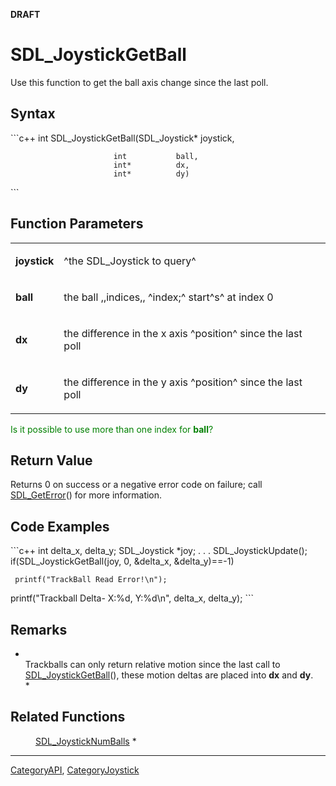 <!-- pragma section-numbers off -->
<!-- pragma disable-camelcase -->
'''DRAFT'''

= SDL_JoystickGetBall =
Use this function to get the ball axis change since the last poll.


== Syntax ==
```c++
int SDL_JoystickGetBall(SDL_Joystick* joystick,
                        int           ball,
                        int*          dx,
                        int*          dy)
```

== Function Parameters ==
{|
|'''joystick'''
|^the SDL_Joystick to query^
|-
|'''ball'''
|the ball ,,indices,, ^index;^ start^s^ at index 0
|-
|'''dx'''
|the difference in the x axis ^position^ since the last poll
|-
|'''dy'''
|the difference in the y axis ^position^ since the last poll
|}

<span style="color: green;">Is it possible to use more than one index for '''ball'''?</span>

== Return Value ==
Returns 0 on success or a negative error code on failure; call [[SDL_GetError]]() for more information.

== Code Examples ==
```c++
int delta_x, delta_y;
SDL_Joystick *joy;
.
.
.
SDL_JoystickUpdate();
if(SDL_JoystickGetBall(joy, 0, &delta_x, &delta_y)==-1)
  printf("TrackBall Read Error!\n");
printf("Trackball Delta- X:%d, Y:%d\n", delta_x, delta_y);
```

== Remarks ==
*<br/>Trackballs can only return relative motion since the last call to [[SDL_JoystickGetBall]](), these motion deltas are placed into '''dx''' and '''dy'''. <br/>*

== Related Functions ==
:[[SDL_JoystickNumBalls]] *

----
[[CategoryAPI]], [[CategoryJoystick]]
